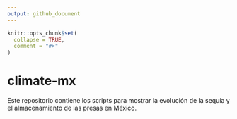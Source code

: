 ```yaml
---
output: github_document
---
```


<!-- README.md is generated from README.Rmd. Please edit that file -->

```r
knitr::opts_chunk$set(
  collapse = TRUE,
  comment = "#>"
)
```

# climate-mx

<!-- badges: start -->
<!-- badges: end -->

Este repositorio contiene los scripts para mostrar la evolución de la sequía y el almacenamiento de las presas en México.
